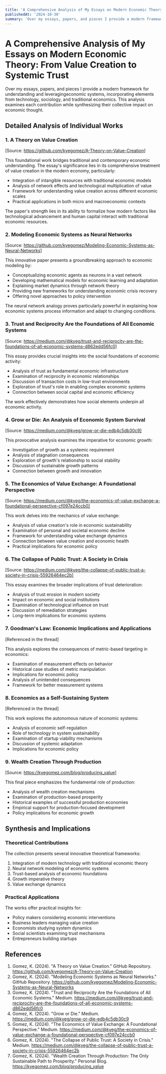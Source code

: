 ```yaml
---
title: 'A Comprehensive Analysis of My Essays on Modern Economic Theory: From Value Creation to Systemic Trust'
publishedAt: '2024-10-30'
summary: 'Over my essays, papers, and pieces I provide a modern framework for understanding and leveragingeconomic systems, incorporating elements from technology, sociology, and traditional economics. This analysis examines each contribution while synthesizing their collective impact on economic thought.'
---
```


# A Comprehensive Analysis of My Essays on Modern Economic Theory: From Value Creation to Systemic Trust

Over my essays, papers, and pieces I provide a modern framework for understanding and leveragingeconomic systems, incorporating elements from technology, sociology, and traditional economics. This analysis examines each contribution while synthesizing their collective impact on economic thought.

## Detailed Analysis of Individual Works

### 1. A Theory on Value Creation
[Source: https://github.com/kyegomez/A-Theory-on-Value-Creation]

This foundational work bridges traditional and contemporary economic understanding. The essay's significance lies in its comprehensive treatment of value creation in the modern economy, particularly:
- Integration of intangible resources with traditional economic models
- Analysis of network effects and technological multiplication of value
- Framework for understanding value creation across different economic scales
- Practical applications in both micro and macroeconomic contexts

The paper's strength lies in its ability to formalize how modern factors like technological advancement and human capital interact with traditional economic resources.

### 2. Modeling Economic Systems as Neural Networks
[Source: https://github.com/kyegomez/Modeling-Economic-Systems-as-Neural-Networks]

This innovative paper presents a groundbreaking approach to economic modeling by:
- Conceptualizing economic agents as neurons in a vast network
- Developing mathematical models for economic learning and adaptation
- Explaining market dynamics through network theory
- Providing new frameworks for understanding economic crisis recovery
- Offering novel approaches to policy intervention

The neural network analogy proves particularly powerful in explaining how economic systems process information and adapt to changing conditions.

### 3. Trust and Reciprocity Are the Foundations of All Economic Systems
[Source: https://medium.com/@kyeg/trust-and-reciprocity-are-the-foundations-of-all-economic-systems-d862edd56fc0]

This essay provides crucial insights into the social foundations of economic activity:
- Analysis of trust as fundamental economic infrastructure
- Examination of reciprocity in economic relationships
- Discussion of transaction costs in low-trust environments
- Exploration of trust's role in enabling complex economic systems
- Connection between social capital and economic efficiency

The work effectively demonstrates how social elements underpin all economic activity.

### 4. Grow or Die: An Analysis of Economic System Survival
[Source: https://medium.com/@kyeg/grow-or-die-edb4c5db30c9]

This provocative analysis examines the imperative for economic growth:
- Investigation of growth as a systemic requirement
- Analysis of stagnation consequences
- Exploration of growth's relationship to social stability
- Discussion of sustainable growth patterns
- Connection between growth and innovation

### 5. The Economics of Value Exchange: A Foundational Perspective
[Source: https://medium.com/@kyeg/the-economics-of-value-exchange-a-foundational-perspective-cf097e24ccb0]

This work delves into the mechanics of value exchange:
- Analysis of value creation's role in economic sustainability
- Examination of personal and societal economic decline
- Framework for understanding value exchange dynamics
- Connection between value creation and economic health
- Practical implications for economic policy

### 6. The Collapse of Public Trust: A Society in Crisis
[Source: https://medium.com/@kyeg/the-collapse-of-public-trust-a-society-in-crisis-55926464ec2b]

This essay examines the broader implications of trust deterioration:
- Analysis of trust erosion in modern society
- Impact on economic and social institutions
- Examination of technological influence on trust
- Discussion of remediation strategies
- Long-term implications for economic systems

### 7. Goodman's Law: Economic Implications and Applications
[Referenced in the thread]

This analysis explores the consequences of metric-based targeting in economics:
- Examination of measurement effects on behavior
- Historical case studies of metric manipulation
- Implications for economic policy
- Analysis of unintended consequences
- Framework for better measurement systems

### 8. Economics as a Self-Sustaining System
[Referenced in the thread]

This work explores the autonomous nature of economic systems:
- Analysis of economic self-regulation
- Role of technology in system sustainability
- Examination of startup viability mechanisms
- Discussion of systemic adaptation
- Implications for economic policy

### 9. Wealth Creation Through Production
[Source: https://kyegomez.com/blog/producing_value]

This final piece emphasizes the fundamental role of production:
- Analysis of wealth creation mechanisms
- Examination of production-based prosperity
- Historical examples of successful production economies
- Empirical support for production-focused development
- Policy implications for economic growth

## Synthesis and Implications

### Theoretical Contributions
The collection presents several innovative theoretical frameworks:
1. Integration of modern technology with traditional economic theory
2. Neural network modeling of economic systems
3. Trust-based analysis of economic foundations
4. Growth imperative theory
5. Value exchange dynamics

### Practical Applications
The works offer practical insights for:
- Policy makers considering economic interventions
- Business leaders managing value creation
- Economists studying system dynamics
- Social scientists examining trust mechanisms
- Entrepreneurs building startups

## References

1. Gomez, K. (2024). "A Theory on Value Creation." GitHub Repository. https://github.com/kyegomez/A-Theory-on-Value-Creation
2. Gomez, K. (2024). "Modeling Economic Systems as Neural Networks." GitHub Repository. https://github.com/kyegomez/Modeling-Economic-Systems-as-Neural-Networks
3. Gomez, K. (2024). "Trust and Reciprocity Are the Foundations of All Economic Systems." Medium. https://medium.com/@kyeg/trust-and-reciprocity-are-the-foundations-of-all-economic-systems-d862edd56fc0
4. Gomez, K. (2024). "Grow or Die." Medium. https://medium.com/@kyeg/grow-or-die-edb4c5db30c9
5. Gomez, K. (2024). "The Economics of Value Exchange: A Foundational Perspective." Medium. https://medium.com/@kyeg/the-economics-of-value-exchange-a-foundational-perspective-cf097e24ccb0
6. Gomez, K. (2024). "The Collapse of Public Trust: A Society in Crisis." Medium. https://medium.com/@kyeg/the-collapse-of-public-trust-a-society-in-crisis-55926464ec2b
7. Gomez, K. (2024). "Wealth Creation Through Production: The Only Sustainable Path to Prosperity." Personal Blog. https://kyegomez.com/blog/producing_value
